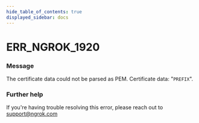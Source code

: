 ```yaml
---
hide_table_of_contents: true
displayed_sidebar: docs
---
```



# ERR_NGROK_1920

### Message

The certificate data could not be parsed as PEM. Certificate data: "`PREFIX`".

<ErrorDetails error="err_ngrok_1920" />

### Further help

If you're having trouble resolving this error, please reach out to [support@ngrok.com](mailto:support@ngrok.com?subject=Help%20with%20ERR_NGROK_1920)

